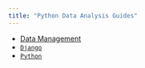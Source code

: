 ```yaml
---
title: "Python Data Analysis Guides"
---
```


- [Data Management](dataManagement.qmd)
- [`Django`](django.qmd)
- [`Python`](django.qmd)
